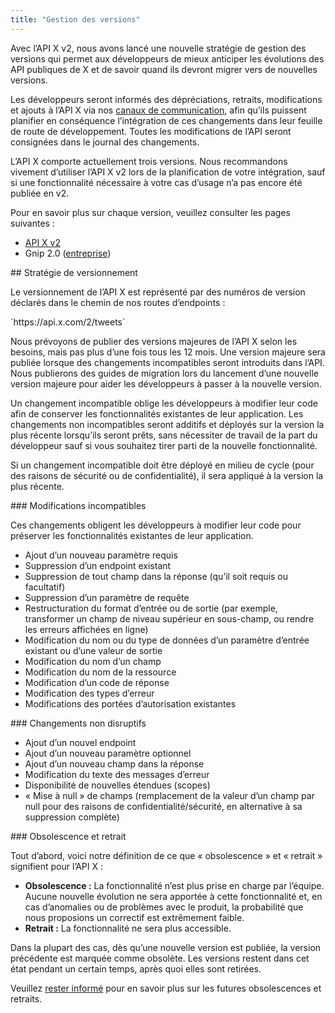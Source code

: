 ```yaml
---
title: "Gestion des versions"
---
```


<p>Avec l’API X v2, nous avons lancé une nouvelle stratégie de gestion des versions qui permet aux développeurs de mieux anticiper les évolutions des API publiques de X et de savoir quand ils devront migrer vers de nouvelles versions. </p>
<p>Les développeurs seront informés des dépréciations, retraits, modifications et ajouts à l’API X via nos <a href="https://developer.x.com/en/updates/stay-informed">canaux de communication</a>, afin qu’ils puissent planifier en conséquence l’intégration de ces changements dans leur feuille de route de développement. Toutes les modifications de l’API seront consignées dans le journal des changements.</p>
<p>L’API X comporte actuellement trois versions. Nous recommandons vivement d’utiliser l’API X v2 lors de la planification de votre intégration, sauf si une fonctionnalité nécessaire à votre cas d’usage n’a pas encore été publiée en v2. </p>
<p>Pour en savoir plus sur chaque version, veuillez consulter les pages suivantes :</p>

<ul>
  <li><a href="/fr/x-api/introduction">API X v2</a></li>
  <li>Gnip 2.0 (<a href="/fr/x-api/enterprise-gnip-2.0/enterprise-gnip">entreprise</a>)</li>
</ul>

<div id="versioning-strategy">
  ## Stratégie de versionnement
</div>

<p>Le versionnement de l’API X est représenté par des numéros de version déclarés dans le chemin de nos routes d’endpoints :</p>
<p>`https://api.x.com/2/tweets`</p>
<p>Nous prévoyons de publier des versions majeures de l’API X selon les besoins, mais pas plus d’une fois tous les 12 mois. Une version majeure sera publiée lorsque des changements incompatibles seront introduits dans l’API. Nous publierons des guides de migration lors du lancement d’une nouvelle version majeure pour aider les développeurs à passer à la nouvelle version. </p>
<p>Un changement incompatible oblige les développeurs à modifier leur code afin de conserver les fonctionnalités existantes de leur application. Les changements non incompatibles seront additifs et déployés sur la version la plus récente lorsqu’ils seront prêts, sans nécessiter de travail de la part du développeur sauf si vous souhaitez tirer parti de la nouvelle fonctionnalité.</p>
<p>Si un changement incompatible doit être déployé en milieu de cycle (pour des raisons de sécurité ou de confidentialité), il sera appliqué à la version la plus récente.</p>

<div id="breaking-changes">
  ### Modifications incompatibles
</div>

<p>Ces changements obligent les développeurs à modifier leur code pour préserver les fonctionnalités existantes de leur application.</p>

<ul>
  <li>Ajout d’un nouveau paramètre requis</li>
  <li>Suppression d’un endpoint existant</li>
  <li>Suppression de tout champ dans la réponse (qu’il soit requis ou facultatif)</li>
  <li>Suppression d’un paramètre de requête</li>
  <li>Restructuration du format d’entrée ou de sortie (par exemple, transformer un champ de niveau supérieur en sous-champ, ou rendre les erreurs affichées en ligne)</li>
  <li>Modification du nom ou du type de données d’un paramètre d’entrée existant ou d’une valeur de sortie</li>
  <li>Modification du nom d’un champ</li>
  <li>Modification du nom de la ressource</li>
  <li>Modification d’un code de réponse</li>
  <li>Modification des types d’erreur</li>
  <li>Modifications des portées d’autorisation existantes</li>
</ul>

<div id="non-breaking-changes">
  ### Changements non disruptifs
</div>

<ul>
  <li>Ajout d’un nouvel endpoint</li>
  <li>Ajout d’un nouveau paramètre optionnel</li>
  <li>Ajout d’un nouveau champ dans la réponse</li>
  <li>Modification du texte des messages d’erreur</li>
  <li>Disponibilité de nouvelles étendues (scopes)</li>
  <li>« Mise à null » de champs (remplacement de la valeur d’un champ par null pour des raisons de confidentialité/sécurité, en alternative à sa suppression complète)</li>
</ul>

<div id="deprecation-and-retirement">
  ### Obsolescence et retrait
</div>

<p>Tout d’abord, voici notre définition de ce que « obsolescence » et « retrait » signifient pour l’API X :</p>

<ul>
  <li><b>Obsolescence :</b> La fonctionnalité n’est plus prise en charge par l’équipe. Aucune nouvelle évolution ne sera apportée à cette fonctionnalité et, en cas d’anomalies ou de problèmes avec le produit, la probabilité que nous proposions un correctif est extrêmement faible. </li>
  <li><b>Retrait :</b> La fonctionnalité ne sera plus accessible.</li>
</ul>

<p>Dans la plupart des cas, dès qu’une nouvelle version est publiée, la version précédente est marquée comme obsolète. Les versions restent dans cet état pendant un certain temps, après quoi elles sont retirées. </p>
<p>Veuillez <a href="https://developer.x.com/en/updates/stay-informed">rester informé</a> pour en savoir plus sur les futures obsolescences et retraits.</p>